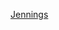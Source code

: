 {{US county navigation box
| template_name = 詹寧斯縣 (印地安納州)
| collapse_state = 
| listclass = hlist
| county = 詹寧斯縣
| state = 印地安納州

| map_image = Map of Indiana highlighting Jennings County.svg
| map_caption = 
| map_size = 100x100

| seat = 弗農

| title1 = [[都市]]
| body1 = 
* [[北弗農 (印地安納州)|北弗農]]

| title2 = [[鎮|市鎮]]
| body2  = 
* [[弗農 (印地安納州)|弗農]]

| title3 = [[行政鎮區]]
| body3  =
* [[比格鎮區 (印地安納州詹寧斯縣)|比格]]
* [[坎貝爾鎮區 (印地安納州詹寧斯縣)|坎貝爾]]
* [[森特鎮區 (印地安納州詹寧斯縣)|森特]]
* [[哥倫比亞鎮區 (印地安納州詹寧斯縣)|哥倫比亞]]
* [[日內瓦鎮區 (印地安納州詹寧斯縣)|日內瓦]]
* [[洛維特鎮區 (印地安納州詹寧斯縣)|洛維特]]
* [[馬里昂鎮區 (印地安納州詹寧斯縣)|馬里昂]]
* [[蒙哥馬利鎮區 (印地安納州詹寧斯縣)|蒙哥馬利]]
* [[桑德克里克鎮區 (印地安納州詹寧斯縣)|桑德克里克]]
* [[斯潘塞鎮區 (印地安納州詹寧斯縣)|斯潘塞]]
* [[弗農鎮區 (印地安納州詹寧斯縣)|弗農]]

| title4 = [[人口普查指定地區]]
| body4 = 
* [[巴特勒維爾 (印地安納州)|巴特勒維爾]]
* [[國家鄉紳湖 (印地安納州)|國家鄉紳湖]]
* [[海登 (印地安納州)|海登]]
* [[西庇阿 (印地安納州)|西庇阿]]

| title5 = [[非建制地區]]
| body5 = 
* [[布魯爾斯維爾 (印地安納州)|布魯爾斯維爾]]
* [[科米斯基 (印地安納州)|科米斯基]]
* [[格雷福德 (印地安納州)|格雷福德]]
* [[希爾敦 (印地安納州)|希爾敦]]
* [[洛維特 (印地安納州)|洛維特]]
* [[內布拉斯加 (印地安納州)|內布拉斯加]]
* [[巴黎 (印地安納州)|巴黎]]
* [[巴黎克羅辛 (印地安納州)|巴黎克羅辛]]
* [[奎恩斯維爾 (印地安納州)|奎恩斯維爾]]
* [[聖哈辛托 (印地安納州)|聖哈辛托]]
* [[沃爾納特里奇 (印地安納州)|沃爾納特里奇]]
* [[澤納斯 (印地安納州)|澤納斯]]

| title6 = 備註
| body6 = ‡該聚居地有部分隸屬其他縣份

}}<noinclude>
[[Category:印第安納州縣份導航模板|Jennings]]
</noinclude>